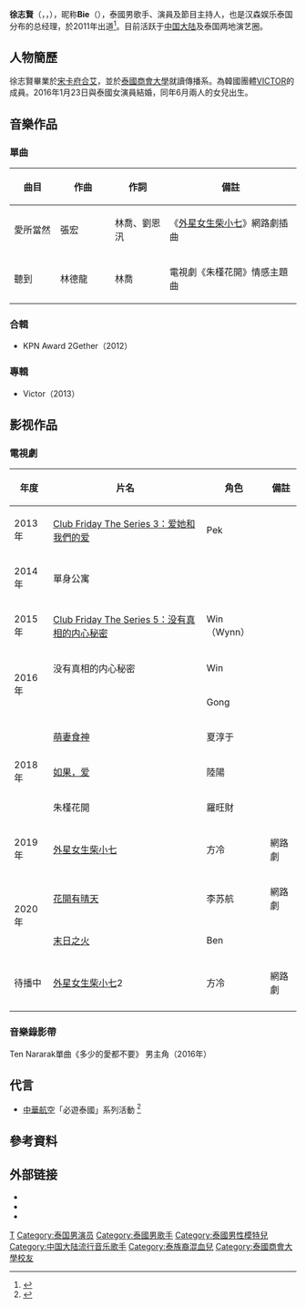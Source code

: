 {{blpsources|time=2019-09-09T10:09:36+00:00}}
{{藝人
| 姓名 = 徐志賢
| 外文名 = ธรรศภาคย์ ชี 
| 外文 = th
| 英文名 = Thassapak Hsu
| 類型 = 男歌手
| 圖片 = BIE KPN at VERY.JPG
| 圖片尺寸 = 220px
| 圖片簡介 = 徐志賢於{{link-th|VERY TV|เวรี่ทีวี}}節目側拍
| 綽號 = Bie、寶藏男孩
| 出生日期 = {{birth date and age|1991|10|30}}
| 出生地點 = {{TWN}}[[臺北市|臺北市]]
| 國籍 = {{THA}}
| 音樂類型 = 
| 職業 = [[歌手|歌手]]、[[演員|演員]]、[[模特兒|模特兒]]
| 語言 =[[泰文|泰文]]、[[中文|中文]]、[[英文|英文]]、[[韓文|韓文]]
| 配偶= {{Marriage|{{tsl|th|สุมณทิพย์ เหลืองอุทัย|苏蒙蒂普·卢昂古泰}}|2016}}
| 兒女 = Paulina Hsu、Lalina Hsu
| 活躍年代 = 2011年至今
| 唱片公司 = 
| 經紀公司 = 漢森娛樂
| 相關團體 = [[VICTOR|VICTOR]]
| 網站 = 
| 獎項 = 
| imdb = 10207128
}}

'''徐志賢'''（{{lang-th|ธรรศภาคย์ ชี 或 บี้ }}，{{lang-en|Thassapak Hsu}}，{{bd|1991年|10月30日|catIdx=H}}），昵称'''Bie'''（{{lang-th|บี้}}），泰國男歌手、演員及節目主持人，也是汉森娱乐泰国分布的总经理，於2011年出道<ref>{{Cite web|url=http://www.hshk.cc/page429?product_id=5|title=漢森娛樂旗下藝人簡介 - 徐志賢Bie|accessdate=|author=漢森娛樂|date=2018-08-27|publisher=漢森娛樂|archive-url=https://web.archive.org/web/20180827110426/http://www.hshk.cc/page429?product_id=5|archive-date=2018-08-27|dead-url=yes}}</ref>。目前活跃于[[中国大陆演艺圈|中国大陆]]及泰国两地演艺圈。

==人物簡歷==
徐志賢畢業於[[宋卡府|宋卡府]][[合艾|合艾]]{{link-th|Hatyaiwittayalai学校|โรงเรียนหาดใหญ่วิทยาลัย}}，並於[[泰國商會大學|泰國商會大學]]就讀傳播系。為韓國團體[[VICTOR|VICTOR]]的成員。2016年1月23日與泰國女演員{{tsl|th|สุมณทิพย์ เหลืองอุทัย|苏蒙蒂普·卢昂古泰}}結婚，同年6月兩人的女兒出生。

==音樂作品==
=== 單曲 ===
{|class="wikitable"style="text-align:center;font-size:95%"
|- 
! width=65px | 曲目
! width=80px | 作曲
! width=80px | 作詞
! 備註
|-
|愛所當然
| 張宏
|林喬、劉恩汛
| 《[[外星女生柴小七|外星女生柴小七]]》網路劇插曲
|-
|聽到
|林德龍
|林喬
|電視劇《朱槿花開》情感主題曲
|}
===合輯===
* KPN Award 2Gether（2012）

===專輯===
* Victor（2013）

==影视作品==
=== 電視劇 ===
{|class="wikitable"style="text-align:center;font-size:95%"
|-
! 年度 !! 片名 !! 角色 !! 備註
|-
| 2013年 || [[星期五俱乐部|Club Friday The Series 3：爱她和我們的爱]] || Pek || 
|-
| 2014年 || 單身公寓 ||    || 
|-
| 2015年 || [[星期五俱乐部|Club Friday The Series 5：没有真相的内心秘密]] || Win（Wynn） || 
|-
| rowspan="2" | 2016年 || 没有真相的内心秘密 || Win || 
|-
|{{tsl|th|Lovey Dovey แผนร้ายนายเจ้าเล่ห์|愛不單行}} || Gong || 
|-
| rowspan="3" | 2018年 || [[萌妻食神|萌妻食神]] || 夏淳于 || 
|-
|[[如果，爱|如果，爱]] || 陸陽|| 
|-
|朱槿花開|| 羅旺財 || 
|-
|  2019年 || [[外星女生柴小七|外星女生柴小七]] || 方冷 || 網路劇
|-
| rowspan="2"|  2020年 ||[[花開有晴天|花開有晴天]] || 李苏航 || 網路劇 
|-
|[[末日之火_(2020年电视剧)|末日之火]] ||  Ben  ||
|-
|待播中||[[外星女生柴小七|外星女生柴小七]]2|| 方冷 ||網路劇
|-
|}

=== 音樂錄影帶 ===
Ten Nararak單曲《多少的愛都不要》  男主角（2016年）

==代言==
* [[中華航空|中華航空]]「必遊泰國」系列活動 <ref>{{cite web|url=http://www.wownews.tw/article.php?sn=11361|title=明星帶路 泰歌手BIE KPN邀你走跳泰國趣|accessdate=|author=Wow!NEWS|date=2013-12-23|publisher=Wow!NEWS|location=Taiwan|archive-date=2016-03-05|archive-url=https://web.archive.org/web/20160305010103/http://www.wownews.tw/article.php?sn=11361|dead-url=no}}</ref>

== 參考資料 ==
{{reflist}}

==外部链接==
*{{instagram|biexu1991}}
*{{twitter|Bie_KPN}}
*{{weibo|5342124986}}

{{DEFAULTSORT:Hsu, Thassapak }}
{{Authority Control}}
[[Category:徐姓|T]]
[[Category:泰国男演员|Category:泰国男演员]]
[[Category:泰國男歌手|Category:泰國男歌手]]
[[Category:泰國男性模特兒|Category:泰國男性模特兒]]
[[Category:中国大陆流行音乐歌手|Category:中国大陆流行音乐歌手]]
[[Category:泰族裔混血兒|Category:泰族裔混血兒]]
[[Category:泰國商會大學校友|Category:泰國商會大學校友]]